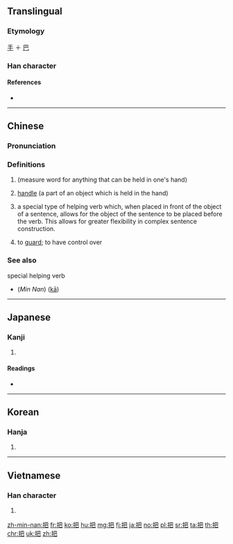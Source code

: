 ==Translingual==

===Etymology===
[[手]] ＋ [[巴]]

===Han character===
{{Han char|rn=64|rad=手|as=04|sn=7|four=57017|canj=QAU|ids=⿰扌巴}}

====References====
* {{Han ref|kx=0420.210|dkj=11874|dj=0768.010|hdz=31845.040|uh=628A|ud=25226|bh=A7E2|bd=42978}}

----

==Chinese==
{{zh-forms}}

===Pronunciation===
{{zh-pron
|m=bǎ
|ma=y
|c=baa2
|h=pfs=pá
|mn=pé/pá
|w=2po,2pa
|mc=y
|oc=y
|cat=n,cl,v
}}

===Definitions===
{{zh-hanzi}}

# (measure word for anything that can be held in one's hand)
#: {{zh-usex|三 把 刀|three knives}}
# [[handle]] (a part of an object which is held in the hand)
# {{cx|Beginning Mandarin|lang=zh}} a special type of helping verb which, when placed in front of the object of a sentence, allows for the object of the sentence to be placed before the verb. This allows for greater flexibility in complex sentence construction.
#: {{zh-usex|他 把 刀 放 在 桌子{zi} 上。|He put the knife on the table.}}
# to [[guard]]; to have control over
#: {{zh-l|把守|bǎshǒu|to guard; to defend}}
#: {{zh-l|把握|bǎwò|to grasp; to control; to master}}

===See also===
; special helping verb
* (''Min Nan'') {{zh-l|共}} ([[kā]])

{{zh-cat|Beginning|Intermediate}}

----

==Japanese==

===Kanji===
{{ja-kanji|grade=c}}

# {{defn|lang=ja|sort=手04}} <!-- line may be deleted if/when POS headers are added -->

====Readings====
* {{ja-readings|goon=[[へ]] (he)|kanon=[[は]] (ha)|kanyoon=[[わ]] (wa)|kun=[[つか]] (tsuka)|nanori=[[たば]] (taba)}}

----

==Korean==

===Hanja===
{{ko-hanja|hangeul=파|eumhun=|mr=p'a|y=pha}}

# {{defn|lang=ko|sort=手04}}

----

==Vietnamese==

===Han character===
{{vi-hantu|[[bã]], [[bả]], [[bạ]], [[bỡ]], [[bữa]], [[vả]], [[vã]], [[vỗ]], [[bá]], [[bẻ]], [[bửa]], [[lả]], [[sấp]], [[trả]]}}

# {{defn|lang=vi|sort=手04}}

[[zh-min-nan:把]]
[[fr:把]]
[[ko:把]]
[[hu:把]]
[[mg:把]]
[[fj:把]]
[[ja:把]]
[[no:把]]
[[pl:把]]
[[sr:把]]
[[ta:把]]
[[th:把]]
[[chr:把]]
[[uk:把]]
[[zh:把]]